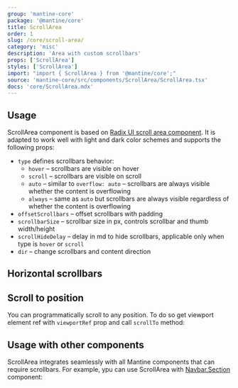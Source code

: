 ```yaml
---
group: 'mantine-core'
package: '@mantine/core'
title: ScrollArea
order: 1
slug: /core/scroll-area/
category: 'misc'
description: 'Area with custom scrollbars'
props: ['ScrollArea']
styles: ['ScrollArea']
import: "import { ScrollArea } from '@mantine/core';"
source: 'mantine-core/src/components/ScrollArea/ScrollArea.tsx'
docs: 'core/ScrollArea.mdx'
---
```



## Usage

ScrollArea component is based on [Radix UI scroll area component](https://www.radix-ui.com/docs/primitives/components/scroll-area).
It is adapted to work well with light and dark color schemes and supports the following props:

- `type` defines scrollbars behavior:
  - `hover` – scrollbars are visible on hover
  - `scroll` – scrollbars are visible on scroll
  - `auto` – similar to `overflow: auto` – scrollbars are always visible whether the content is overflowing
  - `always` – same as `auto` but scrollbars are always visible regardless of whether the content is overflowing
- `offsetScrollbars` – offset scrollbars with padding
- `scrollbarSize` – scrollbar size in px, controls scrollbar and thumb width/height
- `scrollHideDelay` – delay in md to hide scrollbars, applicable only when type is `hover` or `scroll`
- `dir` – change scrollbars and content direction

<Demo data={ScrollAreaDemos.configurator} />

## Horizontal scrollbars

<Demo data={ScrollAreaDemos.horizontal} />

## Scroll to position

You can programmatically scroll to any position. To do so
get viewport element ref with `viewportRef` prop and call `scrollTo` method:

<Demo data={ScrollAreaDemos.scrollTo} />

## Usage with other components

ScrollArea integrates seamlessly with all Mantine components that can require scrollbars.
For example, ypu can use ScrollArea with [Navbar.Section](/core/app-shell/) component:

<Demo data={AppShellDemos.scrollbars} />
